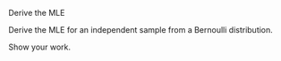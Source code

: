 Derive the MLE

Derive the MLE for an independent sample from a Bernoulli distribution.

::: callout-note

Show your work.

:::
